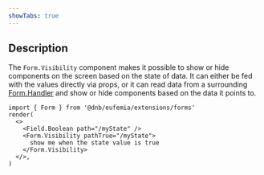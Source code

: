 ```yaml
---
showTabs: true
---
```



## Description

The `Form.Visibility` component makes it possible to show or hide components on the screen based on the state of data. It can either be fed with the values directly via props, or it can read data from a surrounding [Form.Handler](/uilib/extensions/forms/Form/Handler) and show or hide components based on the data it points to.

```tsx
import { Form } from '@dnb/eufemia/extensions/forms'
render(
  <>
    <Field.Boolean path="/myState" />
    <Form.Visibility pathTrue="/myState">
      show me when the state value is true
    </Form.Visibility>
  </>,
)
```

<Demos />
